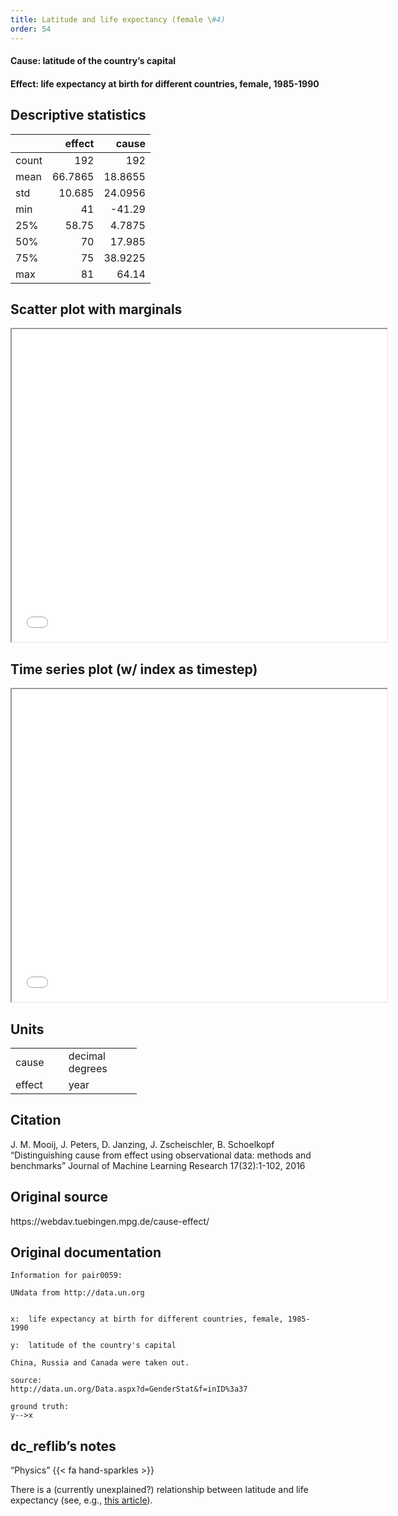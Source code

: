 ```yaml
---
title: Latitude and life expectancy (female \#4)
order: 54
---
```


#### **Cause**: latitude of the country's capital
#### **Effect**: life expectancy at birth for different countries, female, 1985-1990

## Descriptive statistics
|       |   effect |    cause |
|:------|---------:|---------:|
| count | 192      | 192      |
| mean  |  66.7865 |  18.8655 |
| std   |  10.685  |  24.0956 |
| min   |  41      | -41.29   |
| 25%   |  58.75   |   4.7875 |
| 50%   |  70      |  17.985  |
| 75%   |  75      |  38.9225 |
| max   |  81      |  64.14   |

## Scatter plot with marginals

```{=html}
<iframe width=600 height=500 src="plots/scatter_0059.html"></iframe>
```

## Time series plot (w/ index as timestep)

```{=html}
<iframe width=600 height=500 src="plots/series_0059.html"></iframe>
```

## Units
+----------+-----------------+
| cause    | decimal degrees |
+----------+-----------------+
| effect   | year            |
+----------+-----------------+


## Citation
J. M. Mooij, J. Peters, D. Janzing, J. Zscheischler, B. Schoelkopf
"Distinguishing cause from effect using observational data: methods and benchmarks"
Journal of Machine Learning Research 17(32):1-102, 2016

## Original source
https://webdav.tuebingen.mpg.de/cause-effect/

## Original documentation
```
Information for pair0059:

UNdata from http://data.un.org


x:	life expectancy at birth for different countries, female, 1985-1990

y:	latitude of the country's capital

China, Russia and Canada were taken out.

source:
http://data.un.org/Data.aspx?d=GenderStat&f=inID%3a37

ground truth:
y-->x
```

## dc_reflib's notes
::: {.callout-note title="Operational Causality"}
"Physics" {{< fa hand-sparkles >}} 

There is a (currently unexplained?) relationship between latitude and life expectancy (see, e.g., [this article](https://www.pnas.org/doi/10.1073/pnas.0900300106)).
:::
